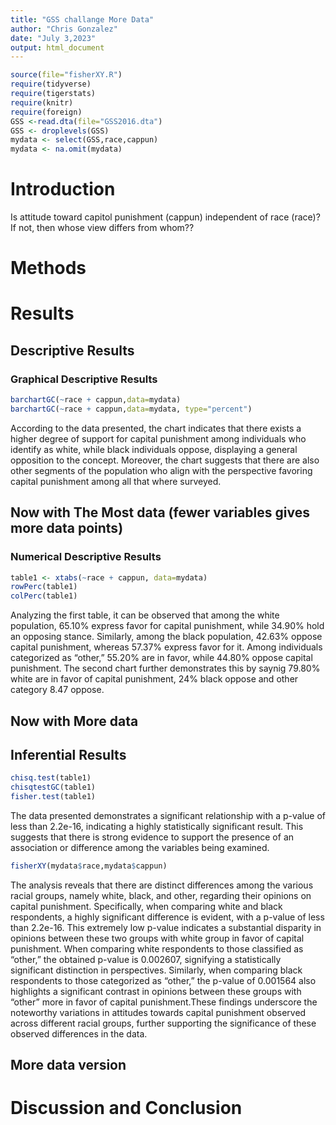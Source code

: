 ```yaml
---
title: "GSS challange More Data"
author: "Chris Gonzalez"
date: "July 3,2023"
output: html_document
---
```








```r
source(file="fisherXY.R")
require(tidyverse)
require(tigerstats)
require(knitr)
require(foreign)
GSS <-read.dta(file="GSS2016.dta")
GSS <- droplevels(GSS)
mydata <- select(GSS,race,cappun)
mydata <- na.omit(mydata)
```

# Introduction

<!--In this section you explain what you are trying to show.  Where did the data come from?  What is the research or other question you are trying to answer?.  If you skimp in this section expect to be marked down in your grade. Paint a picture of the project a couple of paragraphs is expected!-->

Is attitude toward capitol punishment (cappun) independent of race (race)?
If not, then whose view differs from whom??

# Methods

<!--Decide on your methods:  use "variable analysis" or other appropriate descriptors.  Make sure to choose at least one graphical method and at least one numerical method. Discuss what data manipulations may be needed for example subsetting or other binning procedures and what sort of graphical displays and inferential tools will be used!-->

# Results

<!--Divide this section into two sub-sections:  One for your descriptive  results and one for your inferential results.!-->

## Descriptive Results

### Graphical Descriptive Results

<!--Graphical results here.  Make sure to show your code.  Provide appropriate labels for axes, giving units if possible, and provide a good title for the graph, too.  Use the graphical results to describe the patterns if any that exist in the data as focused toward the research question. Bottom line is to explain the features of the graph that are relevant to conforming or departing to what is expected by your null hypothesis !-->

```r
barchartGC(~race + cappun,data=mydata)
barchartGC(~race + cappun,data=mydata, type="percent")

```


According to the data presented, the chart indicates that there exists a higher degree of support for capital punishment among individuals who identify as white, while black individuals oppose, displaying a general opposition to the concept. Moreover, the chart suggests that there are also other segments of the population who align with the perspective favoring capital punishment among all that where surveyed.



## Now with The Most data (fewer variables gives more data points)



### Numerical Descriptive Results

<!--Numerical results go here. Use the numerical results to describe the patterns if any that exist in the data as focused toward the research question!-->

```r
table1 <- xtabs(~race + cappun, data=mydata)
rowPerc(table1)
colPerc(table1)
```

Analyzing the first table, it can be observed that among the white population, 65.10% express favor for capital punishment, while 34.90% hold an opposing stance. Similarly, among the black population, 42.63% oppose capital punishment, whereas 57.37% express favor for it. Among individuals categorized as "other," 55.20% are in favor, while 44.80% oppose capital punishment. The second chart further demonstrates this by saynig 79.80% white are in favor of capital punishment, 24% black oppose and other category 8.47 oppose. 

## Now with More data



## Inferential Results

<!--State hypothesis clearly.  Make sure your discussion of the inferential test covers all the aspects that the test output produces, such as test statistic, p-value etc.  Make a decision about the null hypothesis, explain the assumptions on which the selected test/procedure was based, and why the chosen procedure satisfys the assumptions and is appropriate to answer the research question!-->

```r
chisq.test(table1)
chisqtestGC(table1)
fisher.test(table1)
```

The data presented demonstrates a significant relationship with a p-value of less than 2.2e-16, indicating a highly statistically significant result. This suggests that there is strong evidence to support the presence of an association or difference among the variables being examined.


```r
fisherXY(mydata$race,mydata$cappun)
```
The analysis reveals that there are distinct differences among the various racial groups, namely white, black, and other, regarding their opinions on capital punishment. Specifically, when comparing white and black respondents, a highly significant difference is evident, with a p-value of less than 2.2e-16. This extremely low p-value indicates a substantial disparity in opinions between these two groups with white group in favor of capital punishment. When comparing white respondents to those classified as "other," the obtained p-value is 0.002607, signifying a statistically significant distinction in perspectives. Similarly, when comparing black respondents to those categorized as "other," the p-value of 0.001564 also highlights a significant contrast in opinions between these groups with "other" more in favor of capital punishment.These findings underscore the noteworthy variations in attitudes towards capital punishment observed across different racial groups, further supporting the significance of these observed differences in the data.


## More data version


# Discussion and Conclusion

<!--Discussion and conclusion here.  If you found a relationship be sure to consider whether the relationship occurs because one of the variavbles causes the other, or whether they perhasps are related for some other reason.  Watch the chapter 6 videos from the GeorgeTown videos collection.!-->
